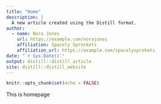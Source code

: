 ```yaml
---
title: "Home"
description: |
  A new article created using the Distill format.
author:
  - name: Nora Jones 
    url: https://example.com/norajones
    affiliation: Spacely Sprockets
    affiliation_url: https://example.com/spacelysprokets
date: "`r Sys.Date()`"
output: distill::distill_article
site: distill::distill_website
---
```


```r
knitr::opts_chunk$set(echo = FALSE)
```

This is homepage 
